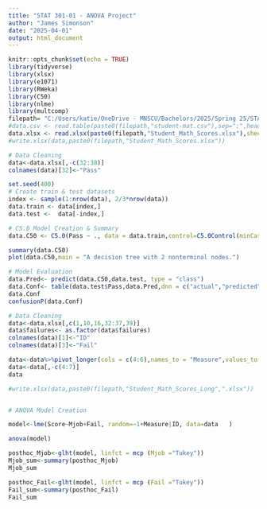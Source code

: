 ```yaml
---
title: "STAT 301-01 - ANOVA Project"
author: "James Simonson"
date: "2025-04-01"
output: html_document
---
```


```r
knitr::opts_chunk$set(echo = TRUE)
library(tidyverse)
library(xlsx)
library(e1071)
library(RWeka)
library(C50)
library(nlme)
library(multcomp)
filepath= "C:/Users/katie/OneDrive - MNSCU/Bachelors/2025/Spring 25/STAT 301-01 - ANOVA & Multivariate/Project/Data/"
#data.csv <- read.table(paste0(filepath,"student-mat.csv"),sep=";",header=TRUE)
data.xlsx <- read.xlsx(paste0(filepath,"Student_Math_Scores.xlsx"),sheetIndex = 1,stringsAsFactors=T)
#write.xlsx(data,paste0(filepath,"Student_Math_Scores.xlsx"))
```

```r
# Data Cleaning
data<-data.xlsx[,-c(32:38)]
colnames(data)[32]<-"Pass"

set.seed(400)
# Create train & test datasets 
index <- sample(1:nrow(data), 2/3*nrow(data))
data.train <- data[index,]
data.test <-  data[-index,]

# C5.0 Model Creation & Summary
data.C50 <- C5.0(Pass ~ ., data = data.train,control=C5.0Control(minCases=23))

summary(data.C50)
plot(data.C50,main = "A decision tree with 2 nonterminal nodes.")

# Model Evaluation
data.Pred<- predict(data.C50,data.test, type = "class")
data.Conf<- table(data.test$Pass,data.Pred,dnn = c("actual","predicted"))
data.Conf
confusionP(data.Conf)
```


```r
# Data Cleaning
data<-data.xlsx[,c(1,10,16,32:37,39)]
data$failures<- as.factor(data$failures)
colnames(data)[1]<-"ID"
colnames(data)[3]<-"Fail"

data<-data%>%pivot_longer(cols = c(4:6),names_to = "Measure",values_to = "Score")
data<-data[,-c(4:7)]
data

#write.xlsx(data,paste0(filepath,"Student_Math_Scores_Long",".xlsx"))


# ANOVA Model Creation

model<-lme(Score~Mjob+Fail, random=~1+Measure|ID, data=data   )

anova(model)

```
```r
posthoc_Mjob<-glht(model, linfct = mcp (Mjob ="Tukey"))
Mjob_sum<-summary(posthoc_Mjob)
Mjob_sum
```

```r
posthoc_Fail<-glht(model, linfct = mcp (Fail ="Tukey"))
Fail_sum<-summary(posthoc_Fail)
Fail_sum
```

